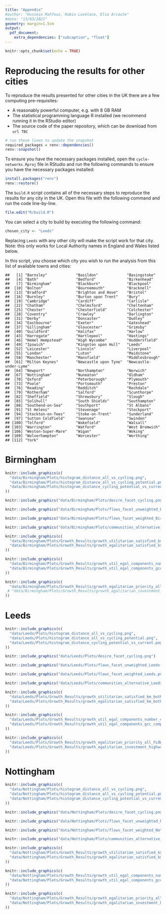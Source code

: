 ```yaml
---
title: "Appendix"
#author: "Hussein Mahfouz, Robin Lovelace, Elsa Arcaute"
#date: "13/03/2021"
geometry: margin=1.5cm
output:
  pdf_document:
    extra_dependencies: ["subcaption", "float"]
---
```


```r
knitr::opts_chunk$set(echo = TRUE)
```

# Reproducing the results for other cities

To reproduce the results presented for other cities in the UK there are a few computing pre-requisites:

- A reasonably powerful computer, e.g. with 8 GB RAM
- The statistical programming language R installed (we recommend running it in the RStudio editor)
- The source code of the paper repository, which can be download from `url TBC`

```r
# run these lines to update the snapshot
required_packages = renv::dependencies()
renv::snapshot()
```

To ensure you have the necessary packages installed, open the `cycle-networks.Rproj` file in RStudio and run the following commands to ensure you have the necessary packages installed:

```r
install.packages("renv")
renv::restore()
```

The `build.R` script contains all of the necessary steps to reproduce the results for any city in the UK.
Open this file with the following command and run the code line-by-line.

```r
file.edit("R/build.R")
```

<!-- Todo: make the .zip download work for anyone, e.g. by uploading the data to the osf.io website alongside the preprint. -->

You can select a city to build by executing the following command:

```r
chosen_city <- "Leeds"
```

Replacing `Leeds` with any other city will make the script work for that city.
Note: this only works for Local Authority names in England and Wales listed below.

In this script, you choose which city you wish to run the analysis from
this list of available towns and cities:

    ##   [1] "Barnsley"             "Basildon"             "Basingstoke"         
    ##   [4] "Bath"                 "Bedford"              "Birkenhead"          
    ##   [7] "Birmingham"           "Blackburn"            "Blackpool"           
    ##  [10] "Bolton"               "Bournemouth"          "Bracknell"           
    ##  [13] "Bradford"             "Brighton and Hove"    "Bristol"             
    ##  [16] "Burnley"              "Burton upon Trent"    "Bury"                
    ##  [19] "Cambridge"            "Cardiff"              "Carlisle"            
    ##  [22] "Chatham"              "Chelmsford"           "Cheltenham"          
    ##  [25] "Chester"              "Chesterfield"         "Colchester"          
    ##  [28] "Coventry"             "Crawley"              "Darlington"          
    ##  [31] "Derby"                "Doncaster"            "Dudley"              
    ##  [34] "Eastbourne"           "Exeter"               "Gateshead"           
    ##  [37] "Gillingham"           "Gloucester"           "Grimsby"             
    ##  [40] "Guildford"            "Halifax"              "Harlow"              
    ##  [43] "Harrogate"            "Hartlepool"           "Hastings"            
    ##  [46] "Hemel Hempstead"      "High Wycombe"         "Huddersfield"        
    ##  [49] "Ipswich"              "Kingston upon Hull"   "Leeds"               
    ##  [52] "Leicester"            "Lincoln"              "Liverpool"           
    ##  [55] "London"               "Luton"                "Maidstone"           
    ##  [58] "Manchester"           "Mansfield"            "Middlesbrough"       
    ##  [61] "Milton Keynes"        "Newcastle upon Tyne"  "Newcastle-under-Lyme"
    ##  [64] "Newport"              "Northampton"          "Norwich"             
    ##  [67] "Nottingham"           "Nuneaton"             "Oldham"              
    ##  [70] "Oxford"               "Peterborough"         "Plymouth"            
    ##  [73] "Poole"                "Portsmouth"           "Preston"             
    ##  [76] "Reading"              "Redditch"             "Rochdale"            
    ##  [79] "Rotherham"            "Salford"              "Scunthorpe"          
    ##  [82] "Sheffield"            "Shrewsbury"           "Slough"              
    ##  [85] "Solihull"             "South Shields"        "Southampton"         
    ##  [88] "Southend-on-Sea"      "Southport"            "St Albans"           
    ##  [91] "St Helens"            "Stevenage"            "Stockport"           
    ##  [94] "Stockton-on-Tees"     "Stoke-on-Trent"       "Sunderland"          
    ##  [97] "Sutton Coldfield"     "Swansea"              "Swindon"             
    ## [100] "Telford"              "Wakefield"            "Walsall"             
    ## [103] "Warrington"           "Watford"              "West Bromwich"       
    ## [106] "Weston-Super-Mare"    "Wigan"                "Woking"              
    ## [109] "Wolverhampton"        "Worcester"            "Worthing"            
    ## [112] "York"

\newpage

# Birmingham

\subsubsection{Potential Demand}

```r
knitr::include_graphics(c(
  "data/Birmingham/Plots/histogram_distance_all_vs_cycling.png",
  "data/Birmingham/Plots/histogram_distance_all_vs_cycling_potential.png",
  "data/Birmingham/Plots/histogram_distance_cycling_potential_vs_current.png"
))
```

```r
knitr::include_graphics("data/Birmingham/Plots/desire_facet_cycling.png")
```

\clearpage

\subsubsection{Routing Cycling Flows}

```r
knitr::include_graphics("data/Birmingham/Plots/flows_facet_unweighted_Birmingham.png")
```

```r
knitr::include_graphics("data/Birmingham/Plots/flows_facet_weighted_Birmingham.png")
```

\clearpage

\subsubsection{Community Detection}


```r
knitr::include_graphics("data/Birmingham/Plots/communities_alternative_Birmingham.png")
```

\subsubsection{Network Expansion Algorithms}


```r
knitr::include_graphics(c(
  "data/Birmingham/Plots/Growth_Results/growth_utilitarian_satisfied_km_both_flow_column.png",
  "data/Birmingham/Plots/Growth_Results/growth_egalitarian_satisfied_km_both_flow_column.png"
))
```

```r
knitr::include_graphics(c(
  "data/Birmingham/Plots/Growth_Results/growth_util_egal_components_number_comparisonBirmingham.png",
  "data/Birmingham/Plots/Growth_Results/growth_util_egal_components_gcc_comparisonBirmingham.png"
))
```

```r
knitr::include_graphics(c(
  "data/Birmingham/Plots/Growth_Results/growth_egalitarian_priority_all_FLOW.png"#,
 # "data/Birmingham/Plots/Growth_Results/growth_egalitarian_investment_highways_flow.png"
))
```

\clearpage

# Leeds

\subsubsection{Potential Demand}

```r
knitr::include_graphics(c(
  "data/Leeds/Plots/histogram_distance_all_vs_cycling.png",
  "data/Leeds/Plots/histogram_distance_all_vs_cycling_potential.png",
  "data/Leeds/Plots/histogram_distance_cycling_potential_vs_current.png"
))
```

```r
knitr::include_graphics("data/Leeds/Plots/desire_facet_cycling.png")
```

\clearpage

\subsubsection{Routing Cycling Flows}

```r
knitr::include_graphics("data/Leeds/Plots/flows_facet_unweighted_Leeds.png")
```

```r
knitr::include_graphics("data/Leeds/Plots/flows_facet_weighted_Leeds.png")
```

\clearpage

\subsubsection{Community Detection}


```r
knitr::include_graphics("data/Leeds/Plots/communities_alternative_Leeds.png")
```

\subsubsection{Network Expansion Algorithms}


```r
knitr::include_graphics(c(
  "data/Leeds/Plots/Growth_Results/growth_utilitarian_satisfied_km_both_flow_column.png",
  "data/Leeds/Plots/Growth_Results/growth_egalitarian_satisfied_km_both_flow_column.png"
))
```

```r
knitr::include_graphics(c(
  "data/Leeds/Plots/Growth_Results/growth_util_egal_components_number_comparisonLeeds.png",
  "data/Leeds/Plots/Growth_Results/growth_util_egal_components_gcc_comparisonLeeds.png"
))
```

```r
knitr::include_graphics(c(
  "data/Leeds/Plots/Growth_Results/growth_egalitarian_priority_all_FLOW.png",
  "data/Leeds/Plots/Growth_Results/growth_egalitarian_investment_highways_flow.png"
))
```

\clearpage


# Nottingham

\subsubsection{Potential Demand}

```r
knitr::include_graphics(c(
  "data/Nottingham/Plots/histogram_distance_all_vs_cycling.png",
  "data/Nottingham/Plots/histogram_distance_all_vs_cycling_potential.png",
  "data/Nottingham/Plots/histogram_distance_cycling_potential_vs_current.png"
))
```

```r
knitr::include_graphics("data/Nottingham/Plots/desire_facet_cycling.png")
```

\clearpage

\subsubsection{Routing Cycling Flows}

```r
knitr::include_graphics("data/Nottingham/Plots/flows_facet_unweighted_Nottingham.png")
```

```r
knitr::include_graphics("data/Nottingham/Plots/flows_facet_weighted_Nottingham.png")
```

\clearpage

\subsubsection{Community Detection}


```r
knitr::include_graphics("data/Nottingham/Plots/communities_alternative_Nottingham.png")
```

\subsubsection{Network Expansion Algorithms}


```r
knitr::include_graphics(c(
  "data/Nottingham/Plots/Growth_Results/growth_utilitarian_satisfied_km_both_flow_column.png",
  "data/Nottingham/Plots/Growth_Results/growth_egalitarian_satisfied_km_both_flow_column.png"
))
```

```r
knitr::include_graphics(c(
  "data/Nottingham/Plots/Growth_Results/growth_util_egal_components_number_comparisonNottingham.png",
  "data/Nottingham/Plots/Growth_Results/growth_util_egal_components_gcc_comparisonNottingham.png"
))
```

```r
knitr::include_graphics(c(
  "data/Nottingham/Plots/Growth_Results/growth_egalitarian_priority_all_FLOW.png",
  "data/Nottingham/Plots/Growth_Results/growth_egalitarian_investment_highways_flow.png"
))
```

\clearpage

